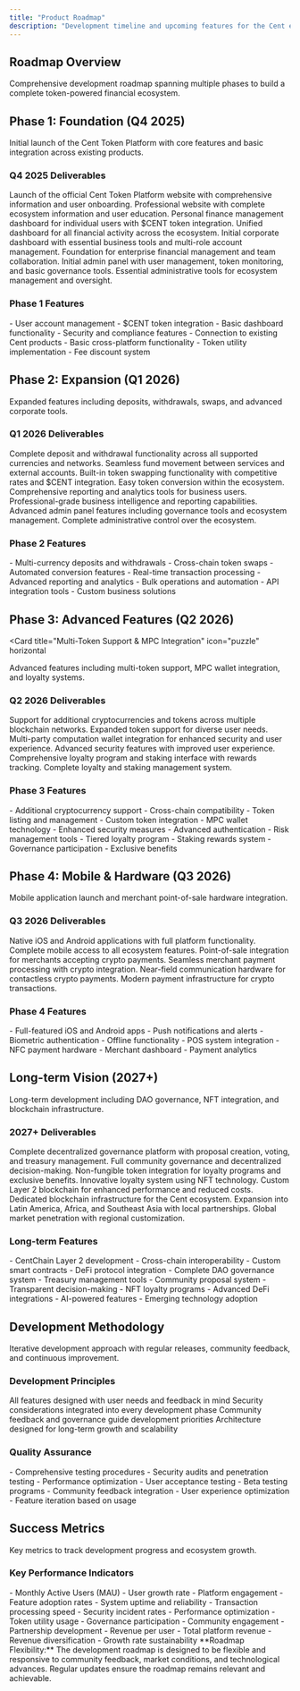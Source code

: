 ```yaml
---
title: "Product Roadmap"
description: "Development timeline and upcoming features for the Cent ecosystem"
---
```


## Roadmap Overview

<Card title="Ecosystem Development Timeline" icon="road" horizontal>
  Comprehensive development roadmap spanning multiple phases to build a complete
  token-powered financial ecosystem.
</Card>

## Phase 1: Foundation (Q4 2025)

<Card title="Cent Token Platform Launch" icon="rocket" horizontal>
  Initial launch of the Cent Token Platform with core features and basic
  integration across existing products.
</Card>

### Q4 2025 Deliverables

<Steps>
  <Step title="Cent Token Platform Website">
    Launch of the official Cent Token Platform website with comprehensive
    information and user onboarding.
    <Check>
      Professional website with complete ecosystem information and user
      education.
    </Check>
  </Step>

  <Step title="Retail Dashboard">
    Personal finance management dashboard for individual users with $CENT token
    integration.
    <Check>
      Unified dashboard for all financial activity across the ecosystem.
    </Check>
  </Step>

  <Step title="Basic Corporate Dashboard">
    Initial corporate dashboard with essential business tools and multi-role
    account management.
    <Check>
      Foundation for enterprise financial management and team collaboration.
    </Check>
  </Step>

  <Step title="Admin Panel v1">
    Initial admin panel with user management, token monitoring, and basic
    governance tools.
    <Check>
      Essential administrative tools for ecosystem management and oversight.
    </Check>
  </Step>
</Steps>

### Phase 1 Features

<AccordionGroup>
  <Accordion title="Core Platform" icon="lock">
    - User account management - $CENT token integration - Basic dashboard
    functionality - Security and compliance features
  </Accordion>

  <Accordion title="Integration" icon="link">
    - Connection to existing Cent products - Basic cross-platform functionality
    - Token utility implementation - Fee discount system
  </Accordion>
</AccordionGroup>

## Phase 2: Expansion (Q1 2026)

<Card title="Enhanced Functionality" icon="chart-bar" horizontal>
  Expanded features including deposits, withdrawals, swaps, and advanced
  corporate tools.
</Card>

### Q1 2026 Deliverables

<Steps>
  <Step title="Deposits & Withdrawals">
    Complete deposit and withdrawal functionality across all supported
    currencies and networks.
    <Check>
      Seamless fund movement between services and external accounts.
    </Check>
  </Step>

  <Step title="Token Swaps">
    Built-in token swapping functionality with competitive rates and $CENT
    integration.
    <Check>Easy token conversion within the ecosystem.</Check>
  </Step>

  <Step title="Advanced Corporate Reporting">
    Comprehensive reporting and analytics tools for business users.
    <Check>
      Professional-grade business intelligence and reporting capabilities.
    </Check>
  </Step>

  <Step title="Expanded Admin Tools">
    Advanced admin panel features including governance tools and ecosystem
    management.
    <Check>Complete administrative control over the ecosystem.</Check>
  </Step>
</Steps>

### Phase 2 Features

<AccordionGroup>
  <Accordion title="Financial Operations" icon="rotate">
    - Multi-currency deposits and withdrawals - Cross-chain token swaps -
    Automated conversion features - Real-time transaction processing
  </Accordion>

  <Accordion title="Business Tools" icon="building">
    - Advanced reporting and analytics - Bulk operations and automation - API
    integration tools - Custom business solutions
  </Accordion>
</AccordionGroup>

## Phase 3: Advanced Features (Q2 2026)

<Card
  title="Multi-Token Support & MPC Integration"
  icon="puzzle"
  horizontal
>
  Advanced features including multi-token support, MPC wallet integration, and
  loyalty systems.
</Card>

### Q2 2026 Deliverables

<Steps>
  <Step title="Multi-Token Support">
    Support for additional cryptocurrencies and tokens across multiple
    blockchain networks.
    <Check>Expanded token support for diverse user needs.</Check>
  </Step>

  <Step title="MPC Wallet Integration">
    Multi-party computation wallet integration for enhanced security and user
    experience.
    <Check>Advanced security features with improved user experience.</Check>
  </Step>

  <Step title="Loyalty & Staking Dashboard">
    Comprehensive loyalty program and staking interface with rewards tracking.
    <Check>Complete loyalty and staking management system.</Check>
  </Step>
</Steps>

### Phase 3 Features

<AccordionGroup>
  <Accordion title="Token Support" icon="coins">
    - Additional cryptocurrency support - Cross-chain compatibility - Token
    listing and management - Custom token integration
  </Accordion>

  <Accordion title="Security Features" icon="shield">
    - MPC wallet technology - Enhanced security measures - Advanced
    authentication - Risk management tools
  </Accordion>

  <Accordion title="Loyalty System" icon="star">
    - Tiered loyalty program - Staking rewards system - Governance participation
    - Exclusive benefits
  </Accordion>
</AccordionGroup>

## Phase 4: Mobile & Hardware (Q3 2026)

<Card title="Mobile Apps & Merchant Hardware" icon="mobile" horizontal>
  Mobile application launch and merchant point-of-sale hardware integration.
</Card>

### Q3 2026 Deliverables

<Steps>
  <Step title="Mobile Apps">
    Native iOS and Android applications with full platform functionality.
    <Check>Complete mobile access to all ecosystem features.</Check>
  </Step>

  <Step title="Merchant POS Integration">
    Point-of-sale integration for merchants accepting crypto payments.
    <Check>Seamless merchant payment processing with crypto integration.</Check>
  </Step>

  <Step title="NFC Hardware">
    Near-field communication hardware for contactless crypto payments.
    <Check>Modern payment infrastructure for crypto transactions.</Check>
  </Step>
</Steps>

### Phase 4 Features

<AccordionGroup>
  <Accordion title="Mobile Applications" icon="mobile">
    - Full-featured iOS and Android apps - Push notifications and alerts -
    Biometric authentication - Offline functionality
  </Accordion>

  <Accordion title="Merchant Solutions" icon="store">
    - POS system integration - NFC payment hardware - Merchant dashboard -
    Payment analytics
  </Accordion>
</AccordionGroup>

## Long-term Vision (2027+)

<Card title="Advanced Ecosystem Features" icon="crystal-ball" horizontal>
  Long-term development including DAO governance, NFT integration, and
  blockchain infrastructure.
</Card>

### 2027+ Deliverables

<Steps>
  <Step title="DAO Governance Portal">
    Complete decentralized governance platform with proposal creation, voting,
    and treasury management.
    <Check>Full community governance and decentralized decision-making.</Check>
  </Step>

  <Step title="NFT Loyalty Tiers">
    Non-fungible token integration for loyalty programs and exclusive benefits.
    <Check>Innovative loyalty system using NFT technology.</Check>
  </Step>

  <Step title="CentChain L2">
    Custom Layer 2 blockchain for enhanced performance and reduced costs.
    <Check>Dedicated blockchain infrastructure for the Cent ecosystem.</Check>
  </Step>

  <Step title="Regional Expansion">
    Expansion into Latin America, Africa, and Southeast Asia with local
    partnerships.
    <Check>Global market penetration with regional customization.</Check>
  </Step>
</Steps>

### Long-term Features

<AccordionGroup>
  <Accordion title="Blockchain Infrastructure" icon="link">
    - CentChain Layer 2 development - Cross-chain interoperability - Custom
    smart contracts - DeFi protocol integration
  </Accordion>

  <Accordion title="Advanced Governance" icon="lock">
    - Complete DAO governance system - Treasury management tools - Community
    proposal system - Transparent decision-making
  </Accordion>

  <Accordion title="Innovation Features" icon="lightbulb">
    - NFT loyalty programs - Advanced DeFi integrations - AI-powered features -
    Emerging technology adoption
  </Accordion>
</AccordionGroup>

## Development Methodology

<Card title="Agile Development Process" icon="lock" horizontal>
  Iterative development approach with regular releases, community feedback, and
  continuous improvement.
</Card>

### Development Principles

<CardGroup cols={2}>
  <Card title="User-Centric Design" icon="user">
    All features designed with user needs and feedback in mind
  </Card>
  <Card title="Security First" icon="shield">
    Security considerations integrated into every development phase
  </Card>
  <Card title="Community Driven" icon="users">
    Community feedback and governance guide development priorities
  </Card>
  <Card title="Scalable Architecture" icon="chart-bar">
    Architecture designed for long-term growth and scalability
  </Card>
</CardGroup>

### Quality Assurance

<AccordionGroup>
  <Accordion title="Testing & QA" icon="flask">
    - Comprehensive testing procedures - Security audits and penetration testing
    - Performance optimization - User acceptance testing
  </Accordion>

  <Accordion title="Community Feedback" icon="comments">
    - Beta testing programs - Community feedback integration - User experience
    optimization - Feature iteration based on usage
  </Accordion>
</AccordionGroup>

## Success Metrics

<Card title="Development Success Indicators" icon="chart-bar" horizontal>
  Key metrics to track development progress and ecosystem growth.
</Card>

### Key Performance Indicators

<Columns cols={2}>
  <Card title="User Adoption" icon="users">
    - Monthly Active Users (MAU) - User growth rate - Platform engagement -
    Feature adoption rates
  </Card>
  <Card title="Technical Performance" icon="chart-bar">
    - System uptime and reliability - Transaction processing speed - Security
    incident rates - Performance optimization
  </Card>
  <Card title="Ecosystem Health" icon="heart">
    - Token utility usage - Governance participation - Community engagement -
    Partnership development
  </Card>
  <Card title="Revenue Growth" icon="Fees">
    - Revenue per user - Total platform revenue - Revenue diversification -
    Growth rate sustainability
  </Card>
</Columns>

<Note>
  **Roadmap Flexibility:** The development roadmap is designed to be flexible
  and responsive to community feedback, market conditions, and technological
  advances. Regular updates ensure the roadmap remains relevant and achievable.
</Note>
